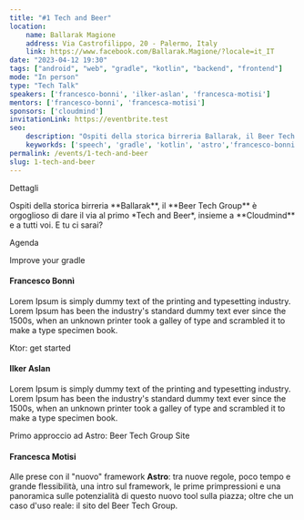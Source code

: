 ```yaml
---
title: "#1 Tech and Beer"
location: 
    name: Ballarak Magione
    address: Via Castrofilippo, 20 - Palermo, Italy
    link: https://www.facebook.com/Ballarak.Magione/?locale=it_IT
date: "2023-04-12 19:30"
tags: ["android", "web", "gradle", "kotlin", "backend", "frontend"]
mode: "In person"
type: "Tech Talk"
speakers: ['francesco-bonni', 'ilker-aslan', 'francesca-motisi']
mentors: ['francesco-bonni', 'francesca-motisi']
sponsors: ['cloudmind']
invitationLink: https://eventbrite.test
seo:
    description: "Ospiti della storica birreria Ballarak, il Beer Tech Group è orgoglioso di dare il via al primo Tech and Beer, insieme a Cloudmind. Al via con tre speech e due mentors."
    keyworkds: ['speech', 'gradle', 'kotlin', 'astro','francesco-bonni', 'ilker-aslan', 'francesca-motisi', 'cloudmind' ]
permalink: /events/1-tech-and-beer
slug: 1-tech-and-beer
---
```



<ContentTitle>Dettagli</ContentTitle>
<p class="text-center mb-10">Ospiti della storica birreria **Ballarak**, il **Beer Tech Group** è orgoglioso di dare il via al primo *Tech and Beer*, insieme a **Cloudmind** e a tutti voi. E tu ci sarai?</p>

<ContentTitle>Agenda</ContentTitle>

<SpeechTitle>Improve your gradle</SpeechTitle>
#### Francesco Bonnì

Lorem Ipsum is simply dummy text of the printing and typesetting industry. Lorem Ipsum has been the industry's standard dummy text ever since the 1500s, when an unknown printer took a galley of type and scrambled it to make a type specimen book.


<SpeechTitle>Ktor: get started</SpeechTitle>
#### Ilker Aslan

Lorem Ipsum is simply dummy text of the printing and typesetting industry. Lorem Ipsum has been the industry's standard dummy text ever since the 1500s, when an unknown printer took a galley of type and scrambled it to make a type specimen book.

<SpeechTitle>Primo approccio ad Astro: Beer Tech Group Site</SpeechTitle>
#### Francesca Motisi

Alle prese con il "nuovo" framework **Astro**: tra nuove regole, poco tempo e grande flessibilità, una intro sul framework, le prime primpressioni e una panoramica sulle potenzialità di questo nuovo tool sulla piazza; oltre che un caso d'uso reale: il sito del Beer Tech Group.
